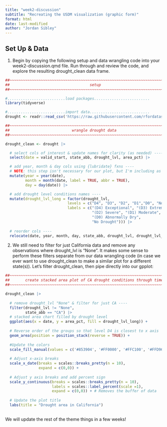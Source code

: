 ```yaml
---
title: "week2-discussion"
subtitle: "Recreating the USDM visualization (graphic form)"
format: html
date: last-modified
author: "Jordan Sibley"
---
```


## Set Up & Data 

1. Begin by copying the following setup and data wrangling code into your week2-discussion.qmd file. Run through and review the code, and explore the resulting drought_clean data frame.

```r
##~~~~~~~~~~~~~~~~~~~~~~~~~~~~~~~~~~~~~~~~~~~~~~~~~~~~~~~~~~~~~~~~~~~~~~~~~~~~~~
##                                    setup                                 ----
##~~~~~~~~~~~~~~~~~~~~~~~~~~~~~~~~~~~~~~~~~~~~~~~~~~~~~~~~~~~~~~~~~~~~~~~~~~~~~~

#..........................load packages.........................
library(tidyverse)

#..........................import data...........................
drought <- readr::read_csv('https://raw.githubusercontent.com/rfordatascience/tidytuesday/main/data/2021/2021-07-20/drought.csv')

##~~~~~~~~~~~~~~~~~~~~~~~~~~~~~~~~~~~~~~~~~~~~~~~~~~~~~~~~~~~~~~~~~~~~~~~~~~~~~~
##                            wrangle drought data                          ----
##~~~~~~~~~~~~~~~~~~~~~~~~~~~~~~~~~~~~~~~~~~~~~~~~~~~~~~~~~~~~~~~~~~~~~~~~~~~~~~

drought_clean <- drought |>

  # select cols of interest & update names for clarity (as needed) ----
  select(date = valid_start, state_abb, drought_lvl, area_pct) |> 

  # add year, month & day cols using {lubridate} fxns ----
  # NOTE: this step isn't necessary for our plot, but I'm including as examples of how to extract different date elements from a object of class `Date` using {lubridate} ----
  mutate(year = year(date),
         month = month(date, label = TRUE, abbr = TRUE),
         day = day(date)) |>

  # add drought level conditions names ----
  mutate(drought_lvl_long = factor(drought_lvl,
                            levels = c("D4", "D3", "D2", "D1","D0", "None"),
                            labels = c("(D4) Exceptional", "(D3) Extreme",
                                       "(D2) Severe", "(D1) Moderate", 
                                       "(D0) Abnormally Dry", 
                                       "No Drought"))) |>
  
  # reorder cols ----
  relocate(date, year, month, day, state_abb, drought_lvl, drought_lvl_long, area_pct)
```

2. We still need to filter for just California data and remove any observations where drought_lvl is "None". It makes some sense to perform these filters separate from our data wrangling code (in case we ever want to use drought_clean to make a similar plot for a different state(s)). Let’s filter drought_clean, then pipe directly into our gpplot:

```r
##~~~~~~~~~~~~~~~~~~~~~~~~~~~~~~~~~~~~~~~~~~~~~~~~~~~~~~~~~~~~~~~~~~~~~~~~~~~~~~
##       create stacked area plot of CA drought conditions through time     ----
##~~~~~~~~~~~~~~~~~~~~~~~~~~~~~~~~~~~~~~~~~~~~~~~~~~~~~~~~~~~~~~~~~~~~~~~~~~~~~~

drought_clean |> 
  
  # remove drought_lvl "None" & filter for just CA ----
  filter(drought_lvl != "None",
         state_abb == "CA") |> 
  # stacked area chart filled by drought level 
  ggplot(aes(x = date, y = area_pct, fill = drought_lvl_long)) +
  
  # Reverse order of the groups so that level D4 is closest to x axis 
  geom_area(position = position_stack(reverse = TRUE)) + 
  
  #Update the colors 
  scale_fill_manual(values = c('#853904', '#FF0000', '#FFC100', '#FFD965', '#FFF000')) +
  
  # Adjust x-axis breaks 
  scale_x_date(breaks = scales::breaks_pretty(n = 10),
               expand = c(0,0)) + 
  
  # Adjust y axis breaks and add percent sign 
  scale_y_continuous(breaks = scales::breaks_pretty(n = 10),
                     labels = scales::label_percent(scale =1), 
                     expand = c(0,0)) + # Removes the buffer of data
  
  # Update the plot title 
  labs(title = "Drought area in California")
 
```

We will update the rest of the theme things in a few weeks! 

